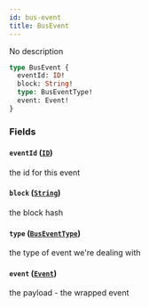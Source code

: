 ```yaml
---
id: bus-event
title: BusEvent
---
```



No description

```graphql
type BusEvent {
  eventId: ID!
  block: String!
  type: BusEventType!
  event: Event!
}
```


### Fields

#### `eventId` ([`ID`](/docs/mainnet/graphql/scalars/id))

the id for this event


#### `block` ([`String`](/docs/mainnet/graphql/scalars/string))

the block hash


#### `type` ([`BusEventType`](/docs/mainnet/graphql/enums/bus-event-type))

the type of event we're dealing with


#### `event` ([`Event`](/docs/mainnet/graphql/unions/event))

the payload - the wrapped event




